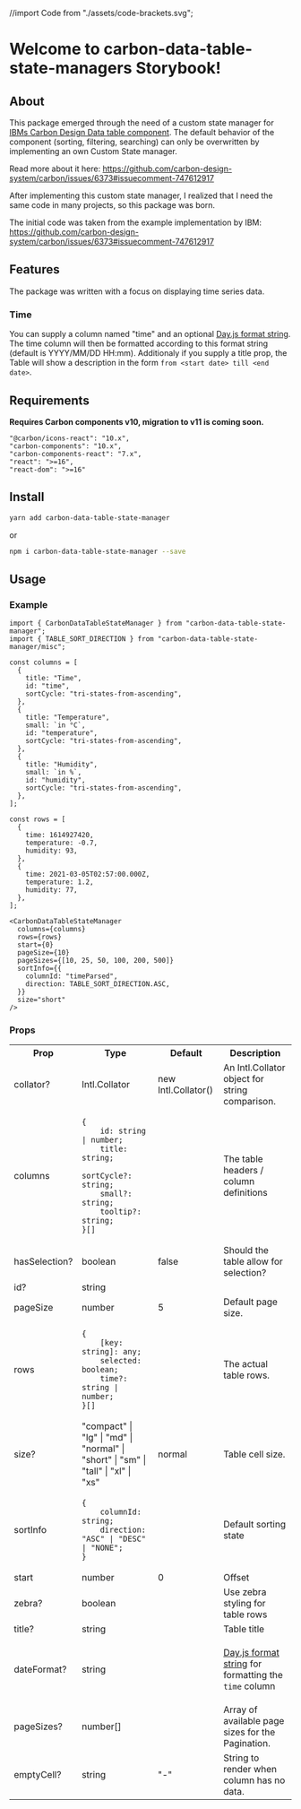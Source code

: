 //import Code from "./assets/code-brackets.svg";

<Meta title="Getting Started/Introduction" />

<style>
  {`
  h1 {
    margin-bottom: 1rem !important;
  }
  `}
</style>

# Welcome to carbon-data-table-state-managers Storybook!

## About

This package emerged through the need of a custom state manager for
[IBMs Carbon Design Data table component](https://carbondesignsystem.com/components/data-table/usage/).
The default behavior of the component (sorting, filtering, searching) can only be overwritten by
implementing an own Custom State manager.

Read more about it here: https://github.com/carbon-design-system/carbon/issues/6373#issuecomment-747612917

After implementing this custom state manager, I realized that I need the same code in many projects, so this
package was born.

The initial code was taken from the example implementation by IBM: https://github.com/carbon-design-system/carbon/issues/6373#issuecomment-747612917

## Features

The package was written with a focus on displaying time series data.

### Time

You can supply a column named "time" and an optional [Day.js format string](https://day.js.org/docs/en/display/format).
The time column will then be formatted according to this format string (default is YYYY/MM/DD HH:mm). Additionaly if you supply
a title prop, the Table will show a description in the form `from <start date> till <end date>`.

## Requirements

**Requires Carbon components v10, migration to v11 is coming soon.**

```
"@carbon/icons-react": "10.x",
"carbon-components": "10.x",
"carbon-components-react": "7.x",
"react": ">=16",
"react-dom": ">=16"
```

## Install

```sh
yarn add carbon-data-table-state-manager
```

or

```sh
npm i carbon-data-table-state-manager --save
```

## Usage

### Example

```
import { CarbonDataTableStateManager } from "carbon-data-table-state-manager";
import { TABLE_SORT_DIRECTION } from "carbon-data-table-state-manager/misc";

const columns = [
  {
    title: "Time",
    id: "time",
    sortCycle: "tri-states-from-ascending",
  },
  {
    title: "Temperature",
    small: `in °C`,
    id: "temperature",
    sortCycle: "tri-states-from-ascending",
  },
  {
    title: "Humidity",
    small: `in %`,
    id: "humidity",
    sortCycle: "tri-states-from-ascending",
  },
];

const rows = [
  {
    time: 1614927420,
    temperature: -0.7,
    humidity: 93,
  },
  {
    time: 2021-03-05T02:57:00.000Z,
    temperature: 1.2,
    humidity: 77,
  },
];

<CarbonDataTableStateManager
  columns={columns}
  rows={rows}
  start={0}
  pageSize={10}
  pageSizes={[10, 25, 50, 100, 200, 500]}
  sortInfo={{
    columnId: "timeParsed",
    direction: TABLE_SORT_DIRECTION.ASC,
  }}
  size="short"
/>
```

### Props

<table>
<tr>
<th>Prop</th>
<th>Type</th>
<th>Default</th>
<th>Description</th>
</tr>
<tr>
<td>collator?</td>
<td>Intl.Collator</td>
<td>new Intl.Collator()</td>
<td>An Intl.Collator object for string comparison.</td>
</tr>
<tr>
<td>columns</td>
<td>

```
{
    id: string | number;
    title: string;
    sortCycle?: string;
    small?: string;
    tooltip?: string;
}[]
```

</td>
<td></td>
<td>The table headers / column definitions</td>
</tr>
<tr>
<td>hasSelection?</td>
<td>boolean</td>
<td>false</td>
<td>Should the table allow for selection?</td>
</tr>
<tr>
<td>id?</td>
<td>string</td>
<td></td>
<td></td>
</tr>
<tr>
<td>pageSize</td>
<td>number</td>
<td>5</td>
<td>Default page size.</td>
</tr>
<tr>
<td>rows</td>
<td>

```
{
    [key: string]: any;
    selected: boolean;
    time?: string | number;
}[]
```

</td>
<td></td>
<td>The actual table rows.</td>
</tr>
<tr>
<td>size?</td>
<td>"compact" | "lg" | "md" | "normal" | "short" | "sm" | "tall" | "xl" | "xs"</td>
<td>normal</td>
<td>Table cell size.</td>
</tr>
<tr>
<td>sortInfo</td>
<td>

```
{
    columnId: string;
    direction: "ASC" | "DESC" | "NONE";
}
```

</td>
<td></td>
<td>Default sorting state</td>
</tr>
<tr>
<td>start</td>
<td>number</td>
<td>0</td>
<td>Offset</td>
</tr>
<tr>
<td>zebra?</td>
<td>boolean</td>
<td></td>
<td>Use zebra styling for table rows</td>
</tr>
<tr>
<td>title?</td>
<td>string</td>
<td></td>
<td>Table title</td>
</tr>
<tr>
<td>dateFormat?</td>
<td>string</td>
<td></td>
<td>

[Day.js format string](https://day.js.org/docs/en/display/format) for formatting the `time` column

</td>
</tr>
<tr>
<td>pageSizes?</td>
<td>number[]</td>
<td></td>
<td>Array of available page sizes for the Pagination.</td>
</tr>
<tr>
<td>emptyCell?</td>
<td>string</td>
<td>"-"</td>
<td>String to render when column has no data.</td>
</tr>
</table>